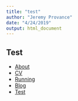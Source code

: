 ```yaml
---
title: "test"
author: "Jeremy Provance"
date: "4/24/2019"
output: html_document
---
```


## Test

<nav>
    		<ul>
	        	<li><a href="/">About</a></li>
        		<li><a href="/cv">CV</a></li>
			<li><a href="/running">Running</a></li>
        		<li><a href="/blog">Blog</a></li>
			<li><a href="/test">Test</a></li>
    		</ul>
		</nav>
